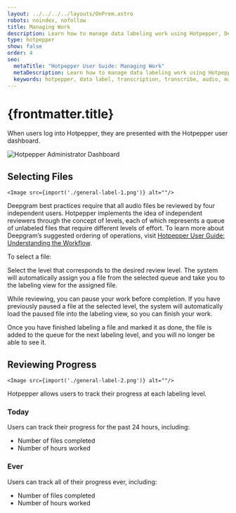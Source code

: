 ```yaml
---
layout: ../../../../layouts/OnPrem.astro
robots: noindex, nofollow
title: Managing Work
description: Learn how to manage data labeling work using Hotpepper, Deepgram's on-premises data labeling tool.
type: hotpepper
show: false
order: 4
seo:
  metaTitle: "Hotpepper User Guide: Managing Work"
  metaDescription: Learn how to manage data labeling work using Hotpepper, Deepgram's on-premises data labeling tool.
  keywords: hotpepper, data label, transcription, transcribe, audio, managing work
---
```



# {frontmatter.title}

When users log into Hotpepper, they are presented with the Hotpepper user dashboard.

<div class="screenshot">
	<Image src={import("./hotpepper-cholula-user-dashboard.png")} alt="Hotpepper Administrator Dashboard" />
</div>

<div class="annotated">

## Selecting Files

    <Image src={import('./general-label-1.png')} alt=""/>

</div>

Deepgram best practices require that all audio files be reviewed by four independent users. Hotpepper implements the idea of independent reviewers through the concept of levels, each of which represents a queue of unlabeled files that require different levels of effort. To learn more about Deepgram’s suggested ordering of operations, visit [Hotpepper User Guide: Understanding the Workflow](/on-prem/optional-components/hotpepper/understanding-workflow/).

To select a file:

Select the level that corresponds to the desired review level. The system will automatically assign you a file from the selected queue and take you to the labeling view for the assigned file.

<Alert type="info">

While reviewing, you can pause your work before completion. If you have previously paused a file at the selected level, the system will automatically load the paused file into the labeling view, so you can finish your work.

</Alert>

<Alert type="warning">

Once you have finished labeling a file and marked it as done, the file is added to the queue for the next labeling level, and you will no longer be able to see it.

</Alert>

<div class="annotated">

## Reviewing Progress

    <Image src={import('./general-label-2.png')} alt=""/>

</div>

Hotpepper allows users to track their progress at each labeling level.

### Today

Users can track their progress for the past 24 hours, including:

- Number of files completed
- Number of hours worked

### Ever

Users can track all of their progress ever, including:

- Number of files completed
- Number of hours worked
